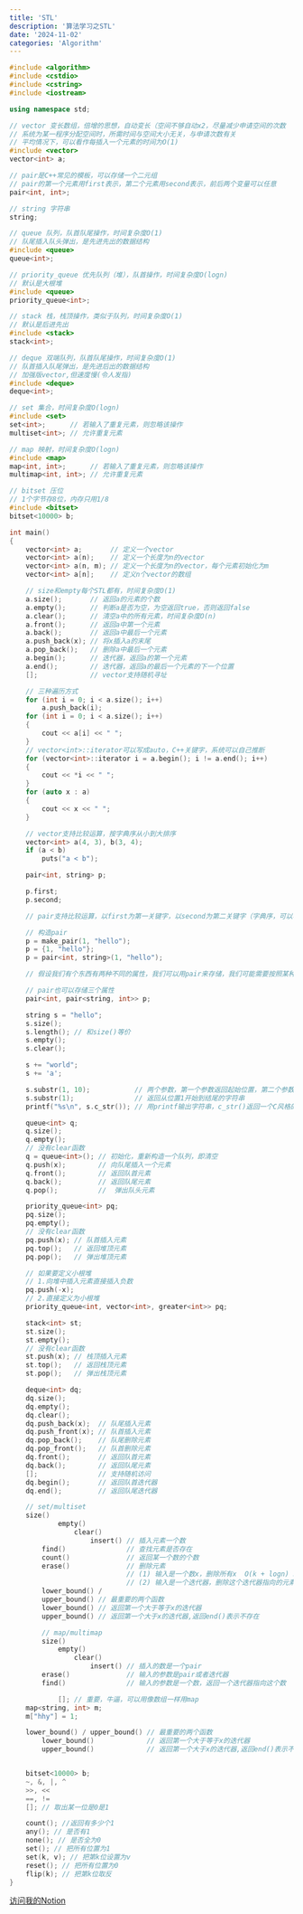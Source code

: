 ```yaml
---
title: 'STL'
description: '算法学习之STL'
date: '2024-11-02'
categories: 'Algorithm'
---
```


```cpp
#include <algorithm>
#include <cstdio>
#include <cstring>
#include <iostream>

using namespace std;

// vector 变长数组，倍增的思想，自动变长（空间不够自动x2，尽量减少申请空间的次数
// 系统为某一程序分配空间时，所需时间与空间大小无关，与申请次数有关
// 平均情况下，可以看作每插入一个元素的时间为O(1)
#include <vector>
vector<int> a;

// pair是C++常见的模板，可以存储一个二元组
// pair的第一个元素用first表示，第二个元素用second表示，前后两个变量可以任意
pair<int, int>;

// string 字符串
string;

// queue 队列，队首队尾操作，时间复杂度O(1)
// 队尾插入队头弹出，是先进先出的数据结构
#include <queue>
queue<int>;

// priority_queue 优先队列（堆），队首操作，时间复杂度O(logn)
// 默认是大根堆
#include <queue>
priority_queue<int>;

// stack 栈，栈顶操作，类似于队列，时间复杂度O(1)
// 默认是后进先出
#include <stack>
stack<int>;

// deque 双端队列，队首队尾操作，时间复杂度O(1)
// 队首插入队尾弹出，是先进后出的数据结构
// 加强版vector,但速度慢(令人发指)
#include <deque>
deque<int>;

// set 集合，时间复杂度O(logn)
#include <set>
set<int>;      // 若输入了重复元素，则忽略该操作
multiset<int>; // 允许重复元素

// map 映射，时间复杂度O(logn)
#include <map>
map<int, int>;      // 若输入了重复元素，则忽略该操作
multimap<int, int>; // 允许重复元素

// bitset 压位
// 1个字节存8位，内存只用1/8
#include <bitset>
bitset<10000> b;

int main()
{
    vector<int> a;       // 定义一个vector
    vector<int> a(n);    // 定义一个长度为n的vector
    vector<int> a(n, m); // 定义一个长度为n的vector，每个元素初始化为m
    vector<int> a[n];    // 定义n个vector的数组

    // size和empty每个STL都有，时间复杂度O(1)
    a.size();       // 返回a的元素的个数
    a.empty();      // 判断a是否为空，为空返回true，否则返回false
    a.clear();      // 清空a中的所有元素，时间复杂度O(n)
    a.front();      // 返回a中第一个元素
    a.back();       // 返回a中最后一个元素
    a.push_back(x); // 将x插入a的末尾
    a.pop_back();   // 删除a中最后一个元素
    a.begin();      // 迭代器，返回a的第一个元素
    a.end();        // 迭代器，返回a的最后一个元素的下一个位置
    [];             // vector支持随机寻址

    // 三种遍历方式
    for (int i = 0; i < a.size(); i++)
        a.push_back(i);
    for (int i = 0; i < a.size(); i++)
    {
        cout << a[i] << " ";
    }
    // vector<int>::iterator可以写成auto，C++关键字，系统可以自己推断
    for (vector<int>::iterator i = a.begin(); i != a.end(); i++)
    {
        cout << *i << " ";
    }
    for (auto x : a)
    {
        cout << x << " ";
    }

    // vector支持比较运算，按字典序从小到大排序
    vector<int> a(4, 3), b(3, 4);
    if (a < b)
        puts("a < b");

    pair<int, string> p;

    p.first;
    p.second;

    // pair支持比较运算，以first为第一关键字，以second为第二关键字（字典序，可以看作长度为2的字符串）

    // 构造pair
    p = make_pair(1, "hello");
    p = {1, "hello"};
    p = pair<int, string>(1, "hello");

    // 假设我们有个东西有两种不同的属性，我们可以用pair来存储，我们可能需要按照某种属性来排序，需要排序的关键字放在first

    // pair也可以存储三个属性
    pair<int, pair<string, int>> p;

    string s = "hello";
    s.size();
    s.length(); // 和size()等价
    s.empty();
    s.clear();

    s += "world";
    s += 'a';

    s.substr(1, 10);           // 两个参数，第一个参数返回起始位置，第二个参数返回长度
    s.substr(1);               // 返回从位置1开始到结尾的字符串
    printf("%s\n", s.c_str()); // 用printf输出字符串，c_str()返回一个C风格的字符串（以'\0'结尾的字符数组)

    queue<int> q;
    q.size();
    q.empty();
    // 没有clear函数
    q = queue<int>(); // 初始化，重新构造一个队列，即清空
    q.push(x);        // 向队尾插入一个元素
    q.front();        // 返回队首元素
    q.back();         // 返回队尾元素
    q.pop();          //  弹出队头元素

    priority_queue<int> pq;
    pq.size();
    pq.empty();
    // 没有clear函数
    pq.push(x); // 队首插入元素
    pq.top();   // 返回堆顶元素
    pq.pop();   // 弹出堆顶元素

    // 如果要定义小根堆
    // 1.向堆中插入元素直接插入负数
    pq.push(-x);
    // 2.直接定义为小根堆
    priority_queue<int, vector<int>, greater<int>> pq;

    stack<int> st;
    st.size();
    st.empty();
    // 没有clear函数
    st.push(x); // 栈顶插入元素
    st.top();   // 返回栈顶元素
    st.pop();   // 弹出栈顶元素

    deque<int> dq;
    dq.size();
    dq.empty();
    dq.clear();
    dq.push_back(x);  // 队尾插入元素
    dq.push_front(x); // 队首插入元素
    dq.pop_back();    // 队尾删除元素
    dq.pop_front();   // 队首删除元素
    dq.front();       // 返回队首元素
    dq.back();        // 返回队尾元素
    [];               // 支持随机访问
    dq.begin();       // 返回队首迭代器
    dq.end();         // 返回队尾迭代器

    // set/multiset
    size()
            empty()
                clear()
                    insert() // 插入元素一个数
        find()               // 查找元素是否存在
        count()              // 返回某一个数的个数
        erase()              // 删除元素
                             // (1) 输入是一个数x，删除所有x  O(k + logn) k为x的个数
                             // (2) 输入是一个迭代器，删除这个迭代器指向的元素
        lower_bound() /
        upper_bound() // 最重要的两个函数
        lower_bound() // 返回第一个大于等于x的迭代器
        upper_bound() // 返回第一个大于x的迭代器,返回end()表示不存在

        // map/multimap
        size()
            empty()
                clear()
                    insert() // 插入的数是一个pair
        erase()              // 输入的参数是pair或者迭代器
        find()               // 输入的参数是一个数，返回一个迭代器指向这个数

            []; // 重要，牛逼，可以用像数组一样用map
    map<string, int> m;
    m["hhy"] = 1;

    lower_bound() / upper_bound() // 最重要的两个函数
        lower_bound()             // 返回第一个大于等于x的迭代器
        upper_bound()             // 返回第一个大于x的迭代器,返回end()表示不存在


    bitset<10000> b;
    ~, &, |, ^
    >>, <<
    ==, !=
    []; // 取出某一位是0是1

    count(); //返回有多少个1
    any(); // 是否有1
    none(); // 是否全为0
    set(); // 把所有位置为1
    set(k, v); // 把第k位设置为v
    reset(); // 把所有位置为0
    flip(k); // 把第k位取反
}
```

[访问我的Notion](https://pickle-headline-168.notion.site/STL-12b8ffd937e2806c821fd14dad9e2aa2?pvs=4)